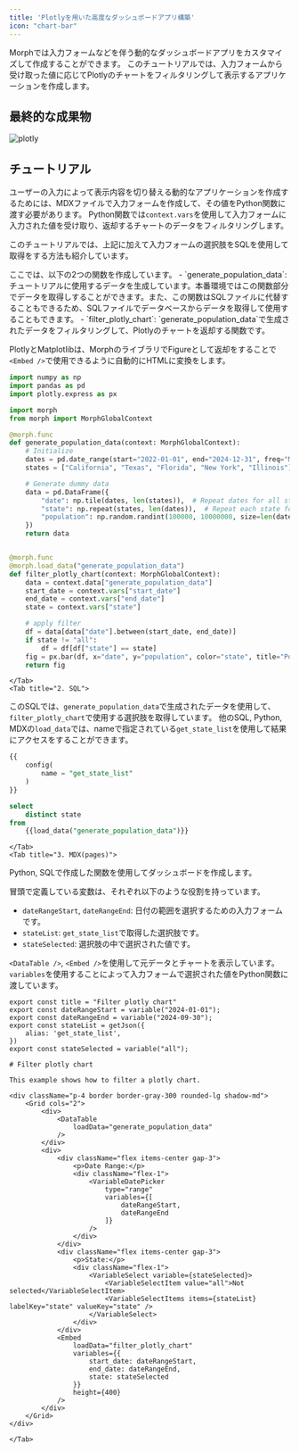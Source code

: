 ```yaml
---
title: 'Plotlyを用いた高度なダッシュボードアプリ構築'
icon: "chart-bar"
---
```


Morphでは入力フォームなどを伴う動的なダッシュボードアプリをカスタマイズして作成することができます。
このチュートリアルでは、入力フォームから受け取った値に応じてPlotlyのチャートをフィルタリングして表示するアプリケーションを作成します。

## 最終的な成果物

![plotly](/assets/images/docs/tutorial/filter_plotly.png)

## チュートリアル

ユーザーの入力によって表示内容を切り替える動的なアプリケーションを作成するためには、MDXファイルで入力フォームを作成して、その値をPython関数に渡す必要があります。
Python関数では`context.vars`を使用して入力フォームに入力された値を受け取り、返却するチャートのデータをフィルタリングします。

このチュートリアルでは、上記に加えて入力フォームの選択肢をSQLを使用して取得をする方法も紹介しています。

<Tabs>
    <Tab title="1. Python">
ここでは、以下の2つの関数を作成しています。
- `generate_population_data`: チュートリアルに使用するデータを生成しています。本番環境ではこの関数部分でデータを取得しすることができます。また、この関数はSQLファイルに代替することもできるため、SQLファイルでデータベースからデータを取得して使用することもできます。
- `filter_plotly_chart`: `generate_population_data`で生成されたデータをフィルタリングして、Plotlyのチャートを返却する関数です。

PlotlyとMatplotlibは、MorphのライブラリでFigureとして返却をすることで`<Embed />`で使用できるように自動的にHTMLに変換をします。

```python
import numpy as np
import pandas as pd
import plotly.express as px

import morph
from morph import MorphGlobalContext

@morph.func
def generate_population_data(context: MorphGlobalContext):
    # Initialize
    dates = pd.date_range(start="2022-01-01", end="2024-12-31", freq="M").strftime("%Y-%m-%d")
    states = ["California", "Texas", "Florida", "New York", "Illinois"]  # List of states

    # Generate dummy data
    data = pd.DataFrame({
        "date": np.tile(dates, len(states)),  # Repeat dates for all states
        "state": np.repeat(states, len(dates)),  # Repeat each state for all dates
        "population": np.random.randint(100000, 10000000, size=len(dates) * len(states))  # Generate random population data
    })
    return data


@morph.func
@morph.load_data("generate_population_data")
def filter_plotly_chart(context: MorphGlobalContext):
    data = context.data["generate_population_data"]
    start_date = context.vars["start_date"]
    end_date = context.vars["end_date"]
    state = context.vars["state"]

    # apply filter
    df = data[data["date"].between(start_date, end_date)]
    if state != "all":
        df = df[df["state"] == state]
    fig = px.bar(df, x="date", y="population", color="state", title="Population Over Time by State")
    return fig

```
    </Tab>
    <Tab title="2. SQL">
このSQLでは、`generate_population_data`で生成されたデータを使用して、`filter_plotly_chart`で使用する選択肢を取得しています。
他のSQL, Python, MDXの`load_data`では、nameで指定されている`get_state_list`を使用して結果にアクセスをすることができます。

```sql
{{
    config(
        name = "get_state_list"
    )
}}

select
    distinct state
from
    {{load_data("generate_population_data")}}

```
    </Tab>
    <Tab title="3. MDX(pages)">
Python, SQLで作成した関数を使用してダッシュボードを作成します。

冒頭で定義している変数は、それぞれ以下のような役割を持っています。
- `dateRangeStart`, `dateRangeEnd`: 日付の範囲を選択するための入力フォームです。
- `stateList`: `get_state_list`で取得した選択肢です。
- `stateSelected`: 選択肢の中で選択された値です。

`<DataTable />`, `<Embed />`を使用して元データとチャートを表示しています。
`variables`を使用することによって入力フォームで選択された値をPython関数に渡しています。

```tsx
export const title = "Filter plotly chart"
export const dateRangeStart = variable("2024-01-01");
export const dateRangeEnd = variable("2024-09-30");
export const stateList = getJson({
    alias: 'get_state_list',
})
export const stateSelected = variable("all");

# Filter plotly chart

This example shows how to filter a plotly chart.

<div className="p-4 border border-gray-300 rounded-lg shadow-md">
    <Grid cols="2">
        <div>
            <DataTable
                loadData="generate_population_data"
            />
        </div>
        <div>
            <div className="flex items-center gap-3">
                <p>Date Range:</p>
                <div className="flex-1">
                    <VariableDatePicker
                        type="range"
                        variables={[
                            dateRangeStart,
                            dateRangeEnd
                        ]}
                    />
                </div>
            </div>
            <div className="flex items-center gap-3">
                <p>State:</p>
                <div className="flex-1">
                    <VariableSelect variable={stateSelected}>
                        <VariableSelectItem value="all">Not selected</VariableSelectItem>
                        <VariableSelectItems items={stateList} labelKey="state" valueKey="state" />
                    </VariableSelect>
                </div>
            </div>
            <Embed
                loadData="filter_plotly_chart"
                variables={{
                    start_date: dateRangeStart,
                    end_date: dateRangeEnd,
                    state: stateSelected
                }}
                height={400}
            />
        </div>
    </Grid>
</div>
```
    </Tab>
</Tabs>